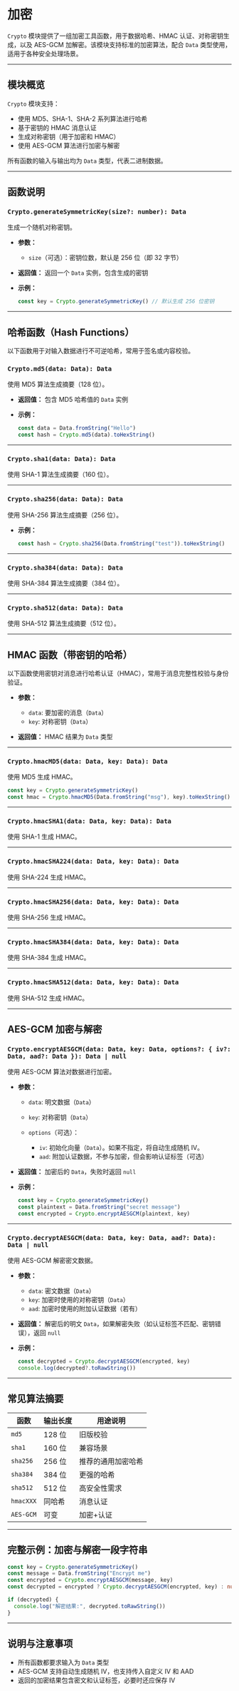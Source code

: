 # 加密 

`Crypto` 模块提供了一组加密工具函数，用于数据哈希、HMAC 认证、对称密钥生成，以及 AES-GCM 加解密。该模块支持标准的加密算法，配合 `Data` 类型使用，适用于各种安全处理场景。

---

## 模块概览

`Crypto` 模块支持：

* 使用 MD5、SHA-1、SHA-2 系列算法进行哈希
* 基于密钥的 HMAC 消息认证
* 生成对称密钥（用于加密和 HMAC）
* 使用 AES-GCM 算法进行加密与解密

所有函数的输入与输出均为 `Data` 类型，代表二进制数据。

---

## 函数说明

### `Crypto.generateSymmetricKey(size?: number): Data`

生成一个随机对称密钥。

* **参数：**

  * `size`（可选）：密钥位数，默认是 256 位（即 32 字节）

* **返回值：** 返回一个 `Data` 实例，包含生成的密钥

* **示例：**

  ```ts
  const key = Crypto.generateSymmetricKey() // 默认生成 256 位密钥
  ```

---

## 哈希函数（Hash Functions）

以下函数用于对输入数据进行不可逆哈希，常用于签名或内容校验。

### `Crypto.md5(data: Data): Data`

使用 MD5 算法生成摘要（128 位）。

* **返回值：** 包含 MD5 哈希值的 `Data` 实例

* **示例：**

  ```ts
  const data = Data.fromString("Hello")
  const hash = Crypto.md5(data).toHexString()
  ```

---

### `Crypto.sha1(data: Data): Data`

使用 SHA-1 算法生成摘要（160 位）。

---

### `Crypto.sha256(data: Data): Data`

使用 SHA-256 算法生成摘要（256 位）。

* **示例：**

  ```ts
  const hash = Crypto.sha256(Data.fromString("test")).toHexString()
  ```

---

### `Crypto.sha384(data: Data): Data`

使用 SHA-384 算法生成摘要（384 位）。

---

### `Crypto.sha512(data: Data): Data`

使用 SHA-512 算法生成摘要（512 位）。

---

## HMAC 函数（带密钥的哈希）

以下函数使用密钥对消息进行哈希认证（HMAC），常用于消息完整性校验与身份验证。

* **参数：**

  * `data`: 要加密的消息（`Data`）
  * `key`: 对称密钥（`Data`）

* **返回值：** HMAC 结果为 `Data` 类型

---

### `Crypto.hmacMD5(data: Data, key: Data): Data`

使用 MD5 生成 HMAC。

```ts
const key = Crypto.generateSymmetricKey()
const hmac = Crypto.hmacMD5(Data.fromString("msg"), key).toHexString()
```

---

### `Crypto.hmacSHA1(data: Data, key: Data): Data`

使用 SHA-1 生成 HMAC。

---

### `Crypto.hmacSHA224(data: Data, key: Data): Data`

使用 SHA-224 生成 HMAC。

---

### `Crypto.hmacSHA256(data: Data, key: Data): Data`

使用 SHA-256 生成 HMAC。

---

### `Crypto.hmacSHA384(data: Data, key: Data): Data`

使用 SHA-384 生成 HMAC。

---

### `Crypto.hmacSHA512(data: Data, key: Data): Data`

使用 SHA-512 生成 HMAC。

---

## AES-GCM 加密与解密

### `Crypto.encryptAESGCM(data: Data, key: Data, options?: { iv?: Data, aad?: Data }): Data | null`

使用 AES-GCM 算法对数据进行加密。

* **参数：**

  * `data`: 明文数据（`Data`）
  * `key`: 对称密钥（`Data`）
  * `options`（可选）：

    * `iv`: 初始化向量（`Data`）。如果不指定，将自动生成随机 IV。
    * `aad`: 附加认证数据，不参与加密，但会影响认证标签（可选）

* **返回值：** 加密后的 `Data`，失败时返回 `null`

* **示例：**

  ```ts
  const key = Crypto.generateSymmetricKey()
  const plaintext = Data.fromString("secret message")
  const encrypted = Crypto.encryptAESGCM(plaintext, key)
  ```

---

### `Crypto.decryptAESGCM(data: Data, key: Data, aad?: Data): Data | null`

使用 AES-GCM 解密密文数据。

* **参数：**

  * `data`: 密文数据（`Data`）
  * `key`: 加密时使用的对称密钥（`Data`）
  * `aad`: 加密时使用的附加认证数据（若有）

* **返回值：** 解密后的明文 `Data`，如果解密失败（如认证标签不匹配、密钥错误），返回 `null`

* **示例：**

  ```ts
  const decrypted = Crypto.decryptAESGCM(encrypted, key)
  console.log(decrypted?.toRawString())
  ```

---

## 常见算法摘要

| 函数        | 输出长度  | 用途说明      |
| --------- | ----- | --------- |
| `md5`     | 128 位 | 旧版校验      |
| `sha1`    | 160 位 | 兼容场景      |
| `sha256`  | 256 位 | 推荐的通用加密哈希 |
| `sha384`  | 384 位 | 更强的哈希     |
| `sha512`  | 512 位 | 高安全性需求    |
| `hmacXXX` | 同哈希   | 消息认证      |
| `AES-GCM` | 可变    | 加密+认证     |

---

## 完整示例：加密与解密一段字符串

```ts
const key = Crypto.generateSymmetricKey()
const message = Data.fromString("Encrypt me")
const encrypted = Crypto.encryptAESGCM(message, key)
const decrypted = encrypted ? Crypto.decryptAESGCM(encrypted, key) : null

if (decrypted) {
  console.log("解密结果:", decrypted.toRawString())
}
```

---

## 说明与注意事项

* 所有函数都要求输入为 `Data` 类型
* AES-GCM 支持自动生成随机 IV，也支持传入自定义 IV 和 AAD
* 返回的加密结果包含密文和认证标签，必要时还应保存 IV